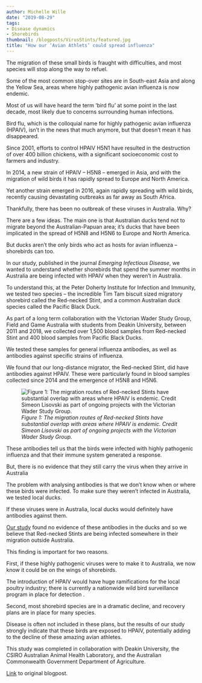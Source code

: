 ```yaml
---
author: Michelle Wille
date: "2019-08-29"
tags:
- Disease dynamics
- Shorebirds
thumbnail: /blogposts/VirusStints/featured.jpg
title: "How our ‘Avian Athlets’ could spread influenza"
---
```



The migration of these small birds is fraught with difficulties, and most species will stop along the way to refuel.

Some of the most common stop-over sites are in South-east Asia and along the Yellow Sea, areas where highly pathogenic avian influenza is now endemic.

Most of us will have heard the term ‘bird flu’ at some point in the last decade, most likely due to concerns surrounding human infections.

Bird flu, which is the colloquial name for highly pathogenic avian influenza (HPAIV), isn’t in the news that much anymore, but that doesn’t mean it has disappeared.

Since 2001, efforts to control HPAIV H5N1 have resulted in the destruction of over 400 billion chickens, with a significant socioeconomic cost to farmers and industry.

In 2014, a new strain of HPAIV – H5N8 – emerged in Asia, and with the migration of wild birds it has rapidly spread to Europe and North America.

Yet another strain emerged in 2016, again rapidly spreading with wild birds, recently causing devastating outbreaks as far away as South Africa.

Thankfully, there has been no outbreak of these viruses in Australia. Why?

There are a few ideas. The main one is that Australian ducks tend not to migrate beyond the Australian-Papuan area; it’s ducks that have been implicated in the spread of H5N8 and H5N6 to Europe and North America.

But ducks aren’t the only birds who act as hosts for avian influenza – shorebirds can too.

In our study, published in the journal _Emerging Infectious Disease_, we wanted to understand whether shorebirds that spend the summer months in Australia are being infected with HPAIV when they weren’t in Australia.

To understand this, at the Peter Doherty Institute for Infection and Immunity, we tested two species – the incredible Tim Tam biscuit sized migratory shorebird called the Red-necked Stint, and a common Australian duck species called the Pacific Black Duck.

As part of a long term collaboration with the Victorian Wader Study Group, Field and Game Australia with students from Deakin University, between 2011 and 2018, we collected over 1,500 blood samples from Red-necked Stint and 400 blood samples from Pacific Black Ducks.

We tested these samples for general influenza antibodies, as well as antibodies against specific strains of influenza.

We found that our long-distance migrator, the Red-necked Stint, did have antibodies against HPAIV. These were particularly found in blood samples collected since 2014 and the emergence of H5N8 and H5N6.

![_Figure 1: The migration routes of Red-necked Stints have substantial overlap with areas where HPAIV is endemic. Credit Simeon Lisovski as part of ongoing projects with the Victorian Wader Study Group._](/blogposts/VirusStints/map.png)

These antibodies tell us that the birds were infected with highly pathogenic influenza and that their immune system generated a response.

But, there is no evidence that they still carry the virus when they arrive in Australia

The problem with analysing antibodies is that we don’t know when or where these birds were infected. To make sure they weren’t infected in Australia, we tested local ducks.

If these viruses were in Australia, local ducks would definitely have antibodies against them.

[Our study](https://wwwnc.cdc.gov/eid/article/25/10/19-0699-f2) found no evidence of these antibodies in the ducks and so we believe that Red-necked Stints are being infected somewhere in their migration outside Australia.

This finding is important for two reasons.

First, if these highly pathogenic viruses were to make it to Australia, we now know it could be on the wings of shorebirds.

The introduction of HPAIV would have huge ramifications for the local poultry industry; there is currently a nationwide wild bird surveillance program in place for detection .

Second, most shorebird species are in a dramatic decline, and recovery plans are in place for many species.

Disease is often not included in these plans, but the results of our study strongly indicate that these birds are exposed to HPAIV, potentially adding to the decline of these amazing avian athletes.

This study was completed in collaboration with Deakin University, the CSIRO Australian Animal Health Laboratory, and the Australian Commonwealth Government Department of Agriculture.

[Link](https://pursuit.unimelb.edu.au/articles/how-our-avian-athletes-could-spread-influenza) to original blogpost.
